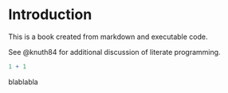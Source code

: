 # Introduction

This is a book created from markdown and executable code.

See @knuth84 for additional discussion of literate programming.

```r
1 + 1
```



blablabla
